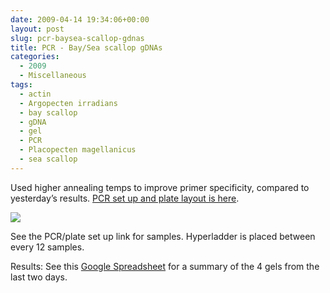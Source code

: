 ```yaml
---
date: 2009-04-14 19:34:06+00:00
layout: post
slug: pcr-baysea-scallop-gdnas
title: PCR - Bay/Sea scallop gDNAs
categories:
  - 2009
  - Miscellaneous
tags:
  - actin
  - Argopecten irradians
  - bay scallop
  - gDNA
  - gel
  - PCR
  - Placopecten magellanicus
  - sea scallop
---
```


Used higher annealing temps to improve primer specificity, compared to yesterday's results. [PCR set up and plate layout is here](https://eagle.fish.washington.edu/Arabidopsis/Notebook%20Workup%20Files/20090414-02.png).

![](https://eagle.fish.washington.edu/Arabidopsis/20090414-01.JPG)

See the PCR/plate set up link for samples. Hyperladder is placed between every 12 samples.

Results: See this [Google Spreadsheet](https://spreadsheets.google.com/ccc?key=pwrSWt05L-jYWIFJ9BRI9Qg&hl=en) for a summary of the 4 gels from the last two days.

